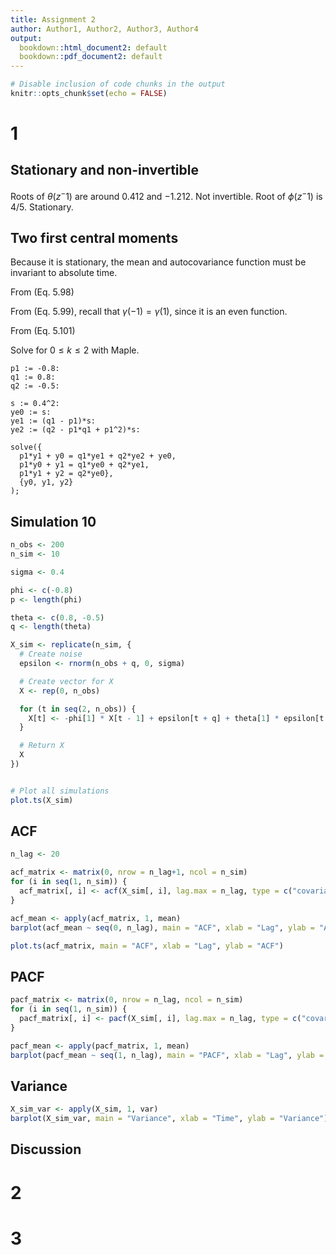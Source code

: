 ```yaml
---
title: Assignment 2
author: Author1, Author2, Author3, Author4
output:
  bookdown::html_document2: default
  bookdown::pdf_document2: default
---
```

```r
# Disable inclusion of code chunks in the output
knitr::opts_chunk$set(echo = FALSE)
```


# 1

## Stationary and non-invertible
Roots of $\theta(z^-1)$ are around $0.412$ and $-1.212$. Not invertible.
Root of $\phi(z^-1)$ is $4/5$. Stationary.

## Two first central moments
Because it is stationary, 
the mean and autocovariance function must be invariant to absolute time.

\begin{align*}
  E( X_{t}) & =E( 0.8X_{t-1} +\epsilon _{t} +0.8\epsilon _{t-1} -0.5\epsilon _{t-2})\\
  & =0.8E( X_{t-1})\\
  & =0.8E( X_{t})\\
  & =0
\end{align*}


From (Eq. 5.98)
\begin{align*}
  \gamma _{\epsilon X}( 0) & =\theta _{0} \sigma _{\epsilon }^{2}\\
  \gamma _{\epsilon X}( 1) & =( \theta _{1} -\phi _{1} \theta _{0}) \sigma _{\epsilon }^{2}\\
  & \\
  \gamma _{\epsilon X}( 2) +\phi _{1} \gamma _{\epsilon X}( 1) & =\theta _{2} \sigma _{\epsilon }^{2}\\
  \gamma _{\epsilon X}( 2) & =\theta _{2} \sigma _{\epsilon }^{2} -\phi _{1}( \theta _{1} -\phi _{1} \theta _{0}) \sigma _{\epsilon }^{2}\\
  & =\left( \theta _{2} -\phi _{1} \theta _{1} +\phi _{1}^{2} \theta _{0}\right) \sigma _{\epsilon }^{2}
\end{align*}

From (Eq. 5.99), recall that $\displaystyle \gamma ( -1) =\gamma ( 1)$, since it is an even function.
\begin{equation*}
\begin{aligned}
  \gamma ( k) +\phi _{1} \gamma ( k-1) & =\theta _{k} \gamma _{\epsilon X}( k) +\theta _{k+1} \gamma _{\epsilon X}( k+1) +\theta _{2} \gamma _{\epsilon X}( q-k)\\
  & \\
  \gamma ( 0) +\phi _{1} \gamma ( 1) & =\theta _{0} \gamma _{\epsilon X}( 0) +\theta _{1} \gamma _{\epsilon X}( 1) +\theta _{2} \gamma _{\epsilon X}( 2)\\
  \gamma ( 1) +\phi _{1} \gamma ( 0) & =\theta _{1} \gamma _{\epsilon X}( 0) +\theta _{2} \gamma _{\epsilon X}( 1)\\
  \gamma ( 2) +\phi _{1} \gamma ( 1) & =\theta _{2} \gamma _{\epsilon X}( 0)
\end{aligned}
\end{equation*}

From (Eq. 5.101)
\begin{align*}
  \gamma ( 3) +\phi _{1} \gamma ( 2) & =0\\
  \gamma ( k) & =-\phi _{1} \gamma ( k-1) ,\ \forall k\geqslant 3
\end{align*}

Solve for $\displaystyle 0\leqslant k\leqslant 2$ with Maple.
```
p1 := -0.8:
q1 := 0.8:
q2 := -0.5:

s := 0.4^2:
ye0 := s:
ye1 := (q1 - p1)*s:
ye2 := (q2 - p1*q1 + p1^2)*s:

solve({
  p1*y1 + y0 = q1*ye1 + q2*ye2 + ye0, 
  p1*y0 + y1 = q1*ye0 + q2*ye1, 
  p1*y1 + y2 = q2*ye0}, 
  {y0, y1, y2}
);
```




## Simulation 10
```R
n_obs <- 200
n_sim <- 10

sigma <- 0.4

phi <- c(-0.8)
p <- length(phi)

theta <- c(0.8, -0.5)
q <- length(theta)

X_sim <- replicate(n_sim, {
  # Create noise
  epsilon <- rnorm(n_obs + q, 0, sigma)

  # Create vector for X
  X <- rep(0, n_obs)

  for (t in seq(2, n_obs)) {
    X[t] <- -phi[1] * X[t - 1] + epsilon[t + q] + theta[1] * epsilon[t + q - 1] + theta[2] * epsilon[t + q - 2]
  }

  # Return X
  X
})


# Plot all simulations
plot.ts(X_sim)
```

## ACF
```R
n_lag <- 20

acf_matrix <- matrix(0, nrow = n_lag+1, ncol = n_sim)
for (i in seq(1, n_sim)) {
  acf_matrix[, i] <- acf(X_sim[, i], lag.max = n_lag, type = c("covariance"), plot = FALSE)$acf
}

acf_mean <- apply(acf_matrix, 1, mean)
barplot(acf_mean ~ seq(0, n_lag), main = "ACF", xlab = "Lag", ylab = "ACF")

plot.ts(acf_matrix, main = "ACF", xlab = "Lag", ylab = "ACF")
```

## PACF
```R
pacf_matrix <- matrix(0, nrow = n_lag, ncol = n_sim)
for (i in seq(1, n_sim)) {
  pacf_matrix[, i] <- pacf(X_sim[, i], lag.max = n_lag, type = c("covariance"), plot = FALSE)$acf
}

pacf_mean <- apply(pacf_matrix, 1, mean)
barplot(pacf_mean ~ seq(1, n_lag), main = "PACF", xlab = "Lag", ylab = "PACF")
```

## Variance
```R
X_sim_var <- apply(X_sim, 1, var)
barplot(X_sim_var, main = "Variance", xlab = "Time", ylab = "Variance")
```


## Discussion


# 2

# 3